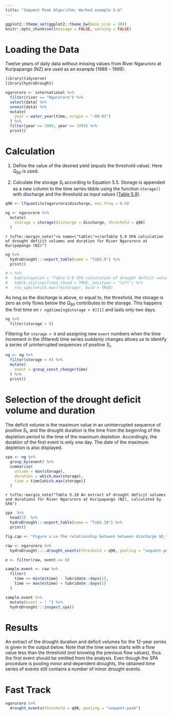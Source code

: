 ```yaml
---
title: "Sequent Peak Algorithm: Worked example 5.6"
---
```


```r
ggplot2::theme_set(ggplot2::theme_bw(base_size = 10))
knitr::opts_chunk$set(message = FALSE, warning = FALSE)
```

# Loading the Data

Twelve years of daily data without missing values from River Ngaruroro at Kuripapango (NZ) 
are used as an example (1988 – 1999). 

```r
library(tidyverse)
library(hydroDrought)

ngaruroro <- international %>%
  filter(river == "Ngaruroro") %>%
  select(data) %>%
  unnest(data) %>%
  mutate(
    year = water_year(time, origin = "-09-01")
  ) %>%
  filter(year >= 1988, year <= 1999) %>%
  print()

```

# Calculation

(@) Define the value of the desired yield (equals the threshold value). Here $Q_{90}$ is used.

(@) Calculate the storage $S_t$ according to Equation 5.5. Storage is appended as 
a new column to the time series tibble using the function `storage()` with 
discharge and the threshold as input values ([Table 5.9](#table)).

```r
q90 <- lfquantile(ngaruroro$discharge, exc.freq = 0.9) 

ng <- ngaruroro %>%
  mutate(
    storage = storage(discharge = discharge, threshold = q90)
  ) 
```

`r tufte::margin_note("<a name=\"table\"></a>Table 5.9 SPA calculation of drought deficit volumes and duration for River Ngaruroro at Kuripapango (NZ)")`
```r
ng %>%
  hydroDrought:::export_table(name = "Tab5.9") %>%
  print()

# r %>%
#   kable(caption = "Table 5.9 SPA calculation of drought deficit volumes and duration for River Ngaruroro at Kuripapango (NZ)")  %>% 
#   kable_styling(fixed_thead = TRUE, position = "left") %>%
#   row_spec(which.max(r$storage), bold = TRUE)
```


As long as the discharge is above, or equal to, the threshold, the storage is zero as only 
flows below the $Q_{90}$ contributes to the storage. This happens the first time on `r ng$time[ng$storage > 0][1]` and lasts only two days.

```r
ng %>%
  filter(storage > 0)
```


Filtering for `storage > 0` and assigning new `event` numbers when the time increment
in the (filtered) time series suddenly changes allows us to identify a
series of uninterrupted sequences of positive $S_t$. 

```r
ng <- ng %>%
  filter(storage > 0) %>%
  mutate(
    event = group_const_change(time)
  ) %>%
  print()
```

# Selection of the drought deficit volume and duration
The deficit volume is the maximum value in an uninterrupted sequence of positive 
$S_t$, and the drought duration is the time from the beginning of the depletion 
period to the time of the maximum depletion. Accordingly, the duration of the first 
event is only one day. The date of the maximum depletion is also displayed.

```r
spa <- ng %>%
  group_by(event) %>%
  summarise(
    volume = max(storage), 
    duration = which.max(storage),
    time = time[which.max(storage)]
  )
```


`r tufte::margin_note("Table 5.10 An extract of drought deficit volumes and durations for River Ngaruroro at Kuripapango (NZ), calculated by SPA")`
```r
spa  %>%
  head(5)  %>%
  hydroDrought:::export_table(name = "Tab5.10") %>%
  print()
```


```r
fig.cap <- "Figure x.xx The relationship between between discharge $Q_t$ and storage $Q_t$ for the third drought event starting 1989-05-24."
```
```r
raw <- ngaruroro %>%
  hydroDrought:::.drought_events(threshold = q90, pooling = "sequent-peak") 

e <- filter(raw, event == 6)

sample.event <- raw %>%
  filter(
    time >= min(e$time) - lubridate::days(1), 
    time <= max(e$time) + lubridate::days(1)
  ) 

sample.event %>%
  mutate(event = " ") %>%
  hydroDrought:::inspect_spa()
```


# Results

An extract of the drought duration and deficit volumes for the 12-year series is given in the output below. Note that the time series starts with a flow value less than the threshold (not knowing the previous flow values), thus the first event should be omitted from the analysis. Even though the SPA procedure is pooling minor and dependent droughts, the obtained time series of events still contains a number of minor drought events.

# Fast Track

```r
ngaruroro %>%
  drought_events(threshold = q90, pooling = "sequent-peak") 
```


